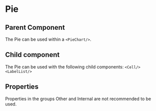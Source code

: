 
# Pie

<Meta of={ComponentStories} />

<Canvas>
  <Story name="API" of={ComponentStories} />
</Canvas>

## Parent Component

The Pie can be used within a `<PieChart/>`.

## Child component

The Pie can be used with the following child components: `<Cell/>` `<LabelList/>`

## Properties

Properties in the groups Other and Internal are not recommended to be used.

<Controls of={ComponentStories.API} />
